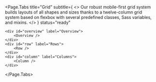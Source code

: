 

<Page.Tabs
	title="Grid"
	subtitle={
		<>
			Our robust mobile-first grid system builds layouts of all shapes and
			sizes thanks to a twelve-column grid system based on flexbox with
			several predefined classes, Sass variables, and mixins.
		</>
	}
	status="ready"
>
	<div id="overview" label="Overview">
		<Overview />
	</div>
	<div id="row" label="Rows">
		<Row />
	</div>
	<div id="column" label="Columns">
		<Column />
	</div>
</Page.Tabs>
